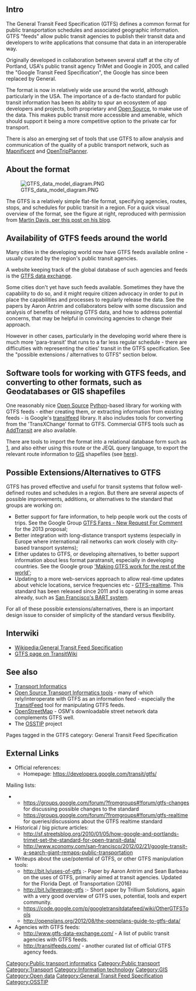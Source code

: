 == Intro ==

The General Transit Feed Specification (GTFS) defines a common format for public transportation schedules and associated geographic information. GTFS "feeds" allow public transit agencies to publish their transit data and developers to write applications that consume that data in an interoperable way.

Originally developed in collaboration between several staff at the city of Portland, USA's public transit agency TriMet and Google in 2005, and called the "Google Transit Feed Specification", the Google has since been replaced by General.

The format is now in relatively wide use around the world, although particularly in the USA. The importance of a de-facto standard for public transit information has been its ability to spur an ecosystem of app developers and projects, both proprietary and [[Open Source]], to make use of the data. This makes public transit more accessible and amenable, which should support it being a more competitive option to the private car for transport.

There is also an emerging set of tools that use GTFS to allow analysis and communication of the quality of a public transport network, such as [[Mapnificent]] and [[OpenTripPlanner]].

== About the format ==

[[Image:GTFS data model diagram.PNG|right]]

The GTFS is a relatively simple flat-file format, specifying agencies, routes, stops, and schedules for public transit in a region. For a quick visual overview of the format, see the figure at right, reproduced with permission from [http://lin-ear-th-inking.blogspot.com.au/2011/09/data-model-diagrams-for-gtfs.html Martin Davis, per this post on his blog].

== Availability of GTFS feeds around the world ==

Many cities in the developing world now have GTFS feeds available online - usually curated by the region's public transit agencies.

A website keeping track of the global database of such agencies and feeds is the [http://www.gtfs-data-exchange.com GTFS data exchange].

Some cities don't yet have such feeds available. Sometimes they have the capability to do so, and it might require citizen advocacy in order to put in place the capabilities and processes to regularly release the data. See the papers by Aaron Antrim and collaborators below with some discussion and analysis of benefits of releasing GTFS data, and how to address potential concerns, that may be helpful in convincing agencies to change their approach.

However in other cases, particularly in the developing world where there is much more 'para-transit' that runs to a far less regular schedule - there are difficulties with representing the cities' transit in the GTFS specification. See the "possible extensions / alternatives to GTFS" section below.

== Software tools for working with GTFS feeds, and converting to other formats, such as Geodatabases or GIS shapefiles ==

One reasonably nice [[Open Source]] [[Python]]-based library for working with GTFS feeds - either creating them, or extracting information from existing feeds - is Google's [https://github.com/google/transitfeed transitfeed] library. It also includes tools for converting from the 'TransXChange' format to GTFS.  Commercial GTFS tools such as [https://addtransit.com AddTransit] are also available.

There are tools to import the format into a relational database form such as [https://github.com/OpenTransitTools/gtfsdb], and also either using this route or the JEQL query language, to export the relevant route information to [[GIS]] shapefiles (see [http://lin-ear-th-inking.blogspot.com.au/2011/10/extracting-gtfs-data-using-jeql.html here]).

== Possible Extensions/Alternatives to GTFS ==

GTFS has proved effective and useful for transit systems that follow well-defined routes and schedules in a region. But there are several aspects of possible improvements, additions, or alternatives to the standard that groups are working on:
* Better support for fare information, to help people work out the costs of trips.  See the Google Group [https://groups.google.com/forum/#!msg/gtfs-changes/Tz0ZfswlaKc/G4BsaU9yUFkJ GTFS Fares - New Request For Comment] for the 2013 proposal;
* Better integration with long-distance transport systems (especially in Europe where international rail networks can work closely with city-based transport systems);
* Either updates to GTFS, or developing alternatives, to better support information about less format paratransit, especially in developing countries. See the Google group [https://groups.google.com/forum/#!forum/making-gtfs-work-for-the-rest-of-the-world 'Making GTFS work for the rest of the world'];
* Updating to a more web-services approach to allow real-time updates about vehicle locations, service frequencies etc - [https://developers.google.com/transit/gtfs-realtime/ GTFS-realtime]. This standard has been released since 2011 and is operating in some areas already, such as [http://www.bart.gov/schedules/developers/gtfs-realtime.aspx San Francisco's BART system].

For all of these possible extensions/alternatives, there is an important design issue to consider of simplicity of the standard versus flexibility.

== Interwiki ==

* [[Wikipedia:General Transit Feed Specification]]
* [http://www.transitwiki.org/TransitWiki/index.php?title=General_Transit_Feed_Specification GTFS page on TransitWiki]

== See also ==

* [[Transport Informatics]]
* [[Open Source Transport Informatics tools]] - many of which rely/interoperate with GTFS as an information feed - especially the [[TransitFeed]] tool for manipulating GTFS feeds.
* [[OpenStreetMap]] - OSM's downloadable street network data complements GTFS well.
* The [[OSSTIP]] project

Pages tagged in the GTFS category:
<categorytree mode=pages hideroot=on>General Transit Feed Specification</categorytree>

== External Links ==

* Official references:
** Homepage: https://developers.google.com/transit/gtfs/
Mailing lists:
** https://groups.google.com/forum/?fromgroups#!forum/gtfs-changes for discussing possible changes to the standard
** https://groups.google.com/forum/?fromgroups#!forum/gtfs-realtime for queries/discussions about the GTFS realtime standard
* Historical / big picture articles:
** http://sf.streetsblog.org/2010/01/05/how-google-and-portlands-trimet-set-the-standard-for-open-transit-data/
** http://www.xconomy.com/san-francisco/2012/02/21/google-transit-a-search-giant-remaps-public-transportation
* Writeups about the use/potential of GTFS, or other GTFS manipulation tools:
** http://bit.ly/uses-of-gtfs :- Paper by Aaron Antrim and Sean Barbeau on the uses of GTFS, primarily aimed at transit agencies. Updated for the Florida Dept. of Transportation (2016)
** http://bit.ly/leverage-gtfs :- Short paper by Trillium Solutions, again with a very good overview of GTFS uses, potential, tools and expert community.
** https://code.google.com/p/googletransitdatafeed/wiki/OtherGTFSTools
** http://openplans.org/2012/08/the-openplans-guide-to-gtfs-data/
* Agencies with GTFS feeds:
** http://www.gtfs-data-exchange.com/ - A list of public transit agencies with GTFS feeds.
** http://transitfeeds.com/ - another curated list of official GTFS agency feeds.

[[Category:Public transport informatics]]
[[Category:Public transport]][[Category:Transport]]
[[Category:Information technology]]
[[Category:GIS]]
[[Category:Open data]]
[[Category:General Transit Feed Specification]]
[[Category:OSSTIP]]